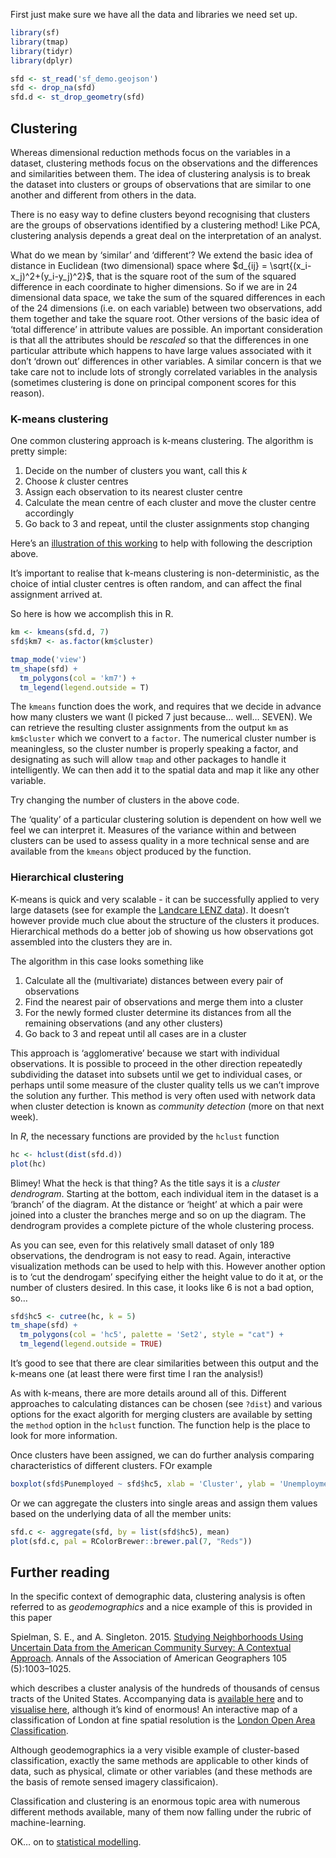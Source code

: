 First just make sure we have all the data and libraries we need set up.

```r
library(sf)
library(tmap)
library(tidyr)
library(dplyr)

sfd <- st_read('sf_demo.geojson')
sfd <- drop_na(sfd)
sfd.d <- st_drop_geometry(sfd)
```

## Clustering
Whereas dimensional reduction methods focus on the variables in a dataset, clustering methods focus on the observations and the differences and similarities between them. The idea of clustering analysis is to break the dataset into clusters or groups of observations that are similar to one another and different from others in the data.

There is no easy way to define clusters beyond recognising that clusters are the groups of observations identified by a clustering method! Like PCA, clustering analysis depends a great deal on the interpretation of an analyst.

What do we mean by 'similar' and 'different'? We extend the basic idea of distance in Euclidean (two dimensional) space where $d_{ij} = \sqrt{(x_i-x_j)^2+(y_i-y_j)^2}$, that is the square root of the sum of the squared difference in each coordinate to higher dimensions. So if we are in 24 dimensional data space, we take the sum of the squared differences in each of the 24 dimensions (i.e. on each variable) between two observations, add them together and take the square root. Other versions of the basic idea of 'total difference' in attribute values are possible. An important consideration is that all the attributes should be *rescaled* so that the differences in one particular attribute which happens to have large values associated with it don't 'drown out' differences in other variables. A similar concern is that we take care not to include lots of strongly correlated variables in the analysis (sometimes clustering is done on principal component scores for this reason).

### K-means clustering
One common clustering approach is k-means clustering. The algorithm is pretty simple:

1. Decide on the number of clusters you want, call this *k*
2. Choose *k* cluster centres
3. Assign each observation to its nearest cluster centre
4. Calculate the mean centre of each cluster and move the cluster centre accordingly
5. Go back to 3 and repeat, until the cluster assignments stop changing

Here's an [illustration of this working](https://kkevsterrr.github.io/K-Means/) to help with following the description above.

It's important to realise that k-means clustering is non-deterministic, as the choice of intial cluster centres is often random, and can affect the final assignment arrived at.

So here is how we accomplish this in R.

```r
km <- kmeans(sfd.d, 7)
sfd$km7 <- as.factor(km$cluster)

tmap_mode('view')
tm_shape(sfd) +
  tm_polygons(col = 'km7') +
  tm_legend(legend.outside = T)
```

The `kmeans` function does the work, and requires that we decide in advance how many clusters we want (I picked 7 just because... well... SEVEN). We can retrieve the resulting cluster assignments from the output `km` as `km$cluster` which we convert to a `factor`. The numerical cluster number is meaningless, so the cluster number is properly speaking a factor, and designating as such will allow `tmap` and other packages to handle it intelligently. We can then add it to the spatial data and  map it like any other variable.

Try changing the number of clusters in the above code.

The 'quality' of a particular clustering solution is dependent on how well we feel we can interpret it. Measures of the variance within and between clusters can be used to assess quality in a more technical sense and are available from the `kmeans` object produced by the function.

### Hierarchical clustering
K-means is quick and very scalable - it can be successfully applied to very large datasets (see for example the [Landcare LENZ data](https://www.landcareresearch.co.nz/resources/maps-satellites/lenz)). It doesn't however provide much clue about the structure of the clusters it produces. Hierarchical methods do a better job of showing us how observations got assembled into the clusters they are in.

The algorithm in this case looks something like

1. Calculate all the (multivariate) distances between every pair of observations
2. Find the nearest pair of observations and merge them into a cluster
3. For the newly formed cluster determine its distances from all the remaining observations (and any other clusters)
4. Go back to 3 and repeat until all cases are in a cluster

This approach is 'agglomerative' because we start with individual observations. It is possible to proceed in the other direction repeatedly subdividing the dataset into subsets until we get to individual cases, or perhaps until some measure of the cluster quality tells us we can't improve the solution any further. This method is very often used with network data when cluster detection is known as *community detection* (more on that next week).

In *R*, the necessary functions are provided by the `hclust` function

```R
hc <- hclust(dist(sfd.d))
plot(hc)
```

Blimey! What the heck is that thing? As the title says it is a *cluster dendrogram*. Starting at the bottom, each individual item in the dataset is a 'branch' of the diagram. At the distance or 'height' at which a pair were joined into a cluster the branches merge and so on up the diagram. The dendrogram provides a complete picture of the whole clustering process.

As you can see, even for this relatively small dataset of only 189 observations, the dendrogram is not easy to read. Again, interactive visualization methods can be used to help with this. However another option is to 'cut the dendrogam' specifying either the height value to do it at, or the number of clusters desired. In this case, it looks like 6 is not a bad option, so...

```r
sfd$hc5 <- cutree(hc, k = 5)
tm_shape(sfd) +
  tm_polygons(col = 'hc5', palette = 'Set2', style = "cat") +
  tm_legend(legend.outside = TRUE)
```

It's good to see that there are clear similarities between this output and the k-means one (at least there were first time I ran the analysis!)

As with k-means, there are more details around all of this. Different approaches to calculating distances can be chosen (see `?dist`) and various options for the exact algorith for merging clusters are available by setting the `method` option in the `hclust` function. The function help is the place to look for more information.

Once clusters have been assigned, we can do further analysis comparing characteristics of different clusters. FOr example

```r
boxplot(sfd$Punemployed ~ sfd$hc5, xlab = 'Cluster', ylab = 'Unemployment')
```

Or we can aggregate the clusters into single areas and assign them values based on the underlying data of all the member units:

```r
sfd.c <- aggregate(sfd, by = list(sfd$hc5), mean)
plot(sfd.c, pal = RColorBrewer::brewer.pal(7, "Reds"))
```

## Further reading
In the specific context of demographic data, clustering analysis is often referred to as *geodemographics* and a nice example of this is provided in this paper

Spielman, S. E., and A. Singleton. 2015. [Studying Neighborhoods Using Uncertain Data from the American Community Survey: A Contextual Approach](http://www.tandfonline.com/doi/full/10.1080/00045608.2015.1052335). Annals of the Association of American Geographers 105 (5):1003–1025.

which describes a cluster analysis of the hundreds of thousands of census tracts of the United States. Accompanying data is [available here](https://www.openicpsr.org/openicpsr/project/100235/version/V5/view?path=/openicpsr/100235/fcr:versions/V5/Output-Data&type=folder) and to [visualise here](https://observatory.cartodb.com/editor/5de68840-16ef-11e6-bf4f-0ea31932ec1d/embed), although it's kind of enormous! An interactive map of a classification of London at fine spatial resolution is the [London Open Area Classification](https://maps.cdrc.ac.uk/#/geodemographics/loac11/default/BTTTFFT/10/-0.1500/51.5200/).

Although geodemographics ia a very visible example of cluster-based classification, exactly the same methods are applicable to other kinds of data, such as physical, climate or other variables (and these methods are the basis of remote sensed imagery classificaion).

Classification and clustering is an enormous topic area with numerous different methods available, many of them now falling under the rubric of machine-learning.

OK... on to [statistical modelling](05-statistical-models.md).
